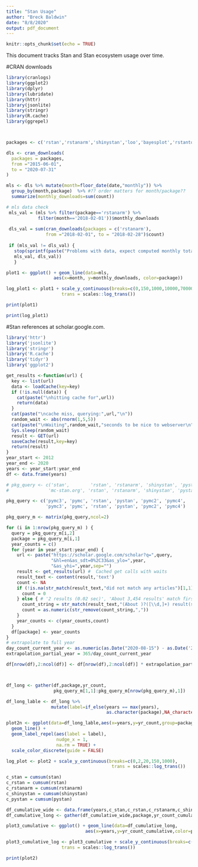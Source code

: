 ```yaml
---
title: "Stan Usage"
author: "Breck Baldwin"
date: "8/8/2020"
output: pdf_document
---
```


```r
knitr::opts_chunk$set(echo = TRUE)
```

This document tracks Stan and Stan ecosystem usage over time. 

#CRAN downloads

```r
library(cranlogs)
library(ggplot2)
library(dplyr)
library(lubridate)
library(httr)
library(jsonlite)
library(stringr)
library(R.cache)
library(ggrepel)



packages <- c('rstan','rstanarm','shinystan','loo','bayesplot','rstantools')

dls <- cran_downloads(
  packages = packages, 
  from ="2015-06-01",
  to = "2020-07-31"
)

mls <- dls %>% mutate(month=floor_date(date,"monthly")) %>% 
  group_by(month,package)  %>% #?? order matters for month/package??
  summarize(monthly_downloads=sum(count))

# mls data check
 mls_val = (mls %>% filter(package=='rstanarm') %>%
            filter(month=='2018-02-01'))$monthly_downloads 
 
 dls_val = sum(cran_downloads(packages = c('rstanarm'), 
               from ="2018-02-01", to = "2018-02-28")$count)
 
 if (mls_val != dls_val) {
   stop(sprintf(paste("Problems with data, expect computed monthly total",        "mls_val=%d and more simply computed monthly total dls_val=%d to be equal"),
   mls_val, dls_val))
   }

plot1 <- ggplot() + geom_line(data=mls,
                  aes(x=month, y=monthly_downloads, color=package))

log_plot1 <- plot1 + scale_y_continuous(breaks=c(0,150,1000,10000,70000), 
                     trans = scales::log_trans())

```
```r
print(plot1)
```


```r
print(log_plot1)
```

#Stan references at scholar.google.com. 

```r
library('httr')
library('jsonlite')
library('stringr')
library('R.cache')
library('tidyr')
library('ggplot2')

get_results <-function(url) {
  key <- list(url)
  data <- loadCache(key=key)
  if (!is.null(data)) {
    cat(paste("\nhitting cache for",url))
    return(data)
  }
  cat(paste("\ncache miss, querying:",url,"\n"))
  random_wait <- abs(rnorm(1,5,5))
  cat(paste("\nWaiting",random_wait,"seconds to be nice to webserver\n"))
  Sys.sleep(random_wait)
  result <- GET(url)
  saveCache(result,key=key)
  return(result)
}
year_start <- 2012
year_end <- 2020
years <- year_start:year_end
df <- data.frame(years)

# pkg_query <- c('stan',        'rstan', 'rstanarm', 'shinystan', 'pystan',
#               'mc-stan.org', 'rstan', 'rstanarm', 'shinystan', 'pystan')

pkg_query <- c('pymc3', 'pymc', 'rstan', 'pystan', 'pymc2', 'pymc4',
               'pymc3', 'pymc', 'rstan', 'pystan', 'pymc2', 'pymc4')

pkg_query_m <- matrix(pkg_query,ncol=2)

for (i in 1:nrow(pkg_query_m) ) {
  query = pkg_query_m[i,2]
  package = pkg_query_m[i,1]
  year_counts = c()
  for (year in year_start:year_end) {
    url <- paste("https://scholar.google.com/scholar?q=",query,
                 "&hl=en&as_sdt=0%2C33&as_ylo=",year,
                 "&as_yhi=",year,sep="")
    result <- get_results(url) #  Cached get calls with waits
    result_text <- content(result,'text')
    count <- NA
    if (!is.na(str_match(result_text,"did not match any articles")[1,1])) {
      count = 0
    } else { # '2 results (0.02 sec)', 'About 3,454 results' match first instance of
      count_string = str_match(result_text,"(About )?([\\d,]+) result(s)?")[1,3]
      count = as.numeric(str_remove(count_string,","))
    }
    year_counts <- c(year_counts,count)
  }
  df[package] <- year_counts
}
# extrapolate to full year
day_count_current_year <- as.numeric(as.Date("2020-08-15") - as.Date('2020-01-01'))
extrapolation_partial_year = 365/day_count_current_year

df[nrow(df),2:ncol(df)] <- df[nrow(df),2:ncol(df)] * extrapolation_partial_year



df_long <- gather(df,package,yr_count,
                  pkg_query_m[1,1]:pkg_query_m[nrow(pkg_query_m),1])

df_long_lable <- df_long %>% 
                 mutate(label=if_else(years == max(years), 
                                      as.character(package),NA_character_))

plot2n <- ggplot(data=df_long_lable,aes(x=years,y=yr_count,group=package, color=package)) + 
  geom_line() +
  geom_label_repel(aes(label = label),
                   nudge_x = 1,
                   na.rm = TRUE) +
  scale_color_discrete(guide = FALSE)

log_plot <- plot2 + scale_y_continuous(breaks=c(0,2,20,150,1000),
                                        trans = scales::log_trans())

c_stan = cumsum(stan)
c_rstan = cumsum(rstan)
c_rstanarm = cumsum(rstanarm)
c_shinystan = cumsum(shinystan)
c_pystan = cumsum(pystan)

df_cumulative_wide <- data.frame(years,c_stan,c_rstan,c_rstanarm,c_shinystan,c_pystan)
df_cumulative_long <- gather(df_cumulative_wide,package,yr_count_cumulative,c_stan:c_pystan)

plot3_cumulative <- ggplot() + geom_line(data=df_cumulative_long,
                              aes(x=years,y=yr_count_cumulative,color=package))

plot3_cumulative_log <- plot3_cumulative + scale_y_continuous(breaks=c(0,10,150,3000),
                     trans = scales::log_trans())
```

```r
print(plot2)
```
